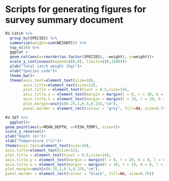 # Scripts for generating figures for survey summary document

```r

RV.Catch %>% 
  group_by(SPECIES) %>% 
  summarize(weight=sum(WEIGHTC)) %>% 
  top_n(20) %>% 
  ggplot +
  geom_col(aes(x=reorder(as.factor(SPECIES), -weight), y=weight))+
  scale_y_continuous(expand=c(0,0), limits=c(0,1500))+
  ylab("Total catch weight (kg)")+
  xlab("Species code")+
  theme_bw()+
  theme(axis.text=element_text(size=10),
        axis.title=element_text(size=12),
        plot.title = element_text(hjust = 0.5,size=14),
        axis.title.y = element_text(margin = margin(t = 0, r = 20, b = 0, l = 0)),
        axis.title.x = element_text(margin = margin(t = 10, r = 20, b = 0, l = 0)),
        plot.margin=unit(c(0.25,1,0.5,0.25),"cm"),
        panel.border = element_rect(colour = "grey", fill=NA, size=0.75))
```

```r

RV.SET %>% 
  ggplot()+
geom_point(aes(y=MEAN_DEPTH, x=FISH_TEMP), size=2)+
scale_y_reverse()+
ylab("Depth (m)")+
xlab("Temperature (°C)")+
theme(axis.text=element_text(size=10),
axis.title=element_text(size=12),
plot.title = element_text(hjust = 0.5,size=14),
axis.title.y = element_text(margin = margin(t = 0, r = 20, b = 0, l = 0)),
axis.title.x = element_text(margin = margin(t = 10, r = 20, b = 0, l = 0)),
plot.margin=unit(c(0.25,1,0.5,0.25),"cm"),
panel.border = element_rect(colour = "black", fill=NA, size=0.75))

```
